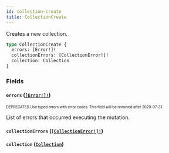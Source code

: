 ```yaml
---
id: collection-create
title: CollectionCreate
---
```


Creates a new collection.

```graphql
type CollectionCreate {
  errors: [Error!]!
  collectionErrors: [CollectionError!]!
  collection: Collection
}
```

### Fields

#### `errors` ([`[Error!]!`](/developer/api-reference/objects/error.mdx))

<sub><sup><span className="deprecatedTag">DEPRECATED</span> Use typed errors with error codes. This field will be removed after 2020-07-31.</sup></sub>

List of errors that occurred executing the mutation.

#### `collectionErrors` ([`[CollectionError!]!`](/developer/api-reference/objects/collection-error.mdx))

#### `collection` ([`Collection`](/developer/api-reference/objects/collection.mdx))
